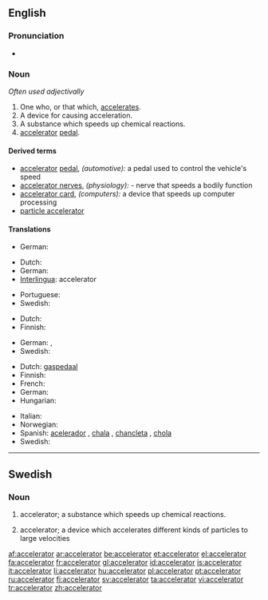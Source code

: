 ==English==

===Pronunciation===
* {{audio|en-us-accelerator.ogg|Audio (US)}}

===Noun===
{{en-noun}}  ''Often used adjectivally''

# One who, or that which, [[accelerate]]s.
# A device for causing acceleration.
# A substance which speeds up chemical reactions.
# [[accelerator]] [[pedal]].

{{rfc|Not clear what "Often used adjectivally" refers to - plural, singular or both}}

====Derived terms====
* [[accelerator]] [[pedal]], ''(automotive):'' a pedal used to control the vehicle's speed
* [[accelerator nerves]], ''(physiology):'' - nerve that speeds a bodily function
* [[accelerator card]], ''(computers):'' a device that speeds up computer processing
* [[particle accelerator]]

====Translations====
{{trans-top|one who, or that which, accelerates}}
* German: {{t+|de|Beschleuniger|m}}
{{trans-mid}}
{{trans-bottom}}

{{trans-top|a device for causing acceleration}}
* Dutch: {{t|nl|versneller|m}}
* German: {{t+|de|Beschleuniger|m}}
* [[Interlingua]]: accelerator
{{trans-mid}}
* Portuguese: {{t+|pt|acelerador}}
* Swedish: {{t+|sv|accelerator|c}}
{{trans-bottom}}

{{trans-top|a substance which speeds up chemical reactions}}
* Dutch: {{t-|nl|katalysator|m}}
* Finnish: {{t-|fi|katalyytti}}
{{trans-mid}}
* German: {{t+|de|Beschleuniger|m}}, {{t+|de|Katalysator|m}}
* Swedish: {{t+|sv|accelerator|c}}
{{trans-bottom}}

{{trans-top|accelerator pedal}}
* Dutch: [[gaspedaal]] {{n}}
* Finnish: {{t-|fi|kaasupoljin}}
* French: {{t+|fr|accélérateur|m}}
* German: {{t+|de|Gaspedal|n}}
* Hungarian: {{t|hu|gázpedál}}
{{trans-mid}}
* Italian: {{t+|it|acceleratore}}
* Norwegian: {{t+|no|gasspedal}}
* Spanish: [[acelerador]] {{m}}, [[chala]] {{f}} {{italbrac|Chile|colloquial}}, [[chancleta]] {{f}} {{italbrac|Colombia|colloquial}}, [[chola]] {{f}} {{italbrac|Venezuela|colloquial}}
* Swedish: {{t|sv|gaspedal|c}}
{{trans-bottom}}

----

==Swedish==

===Noun===
{{sv-noun-reg-er}}
{{infl|sv|noun|g=c}}

# {{context|lang=sv|chemistry}} accelerator; a substance which speeds up chemical reactions.
# {{context|lang=sv|physics}} accelerator; a device which accelerates different kinds of particles to large velocities

[[af:accelerator]]
[[ar:accelerator]]
[[be:accelerator]]
[[et:accelerator]]
[[el:accelerator]]
[[fa:accelerator]]
[[fr:accelerator]]
[[gl:accelerator]]
[[id:accelerator]]
[[is:accelerator]]
[[it:accelerator]]
[[li:accelerator]]
[[hu:accelerator]]
[[pl:accelerator]]
[[pt:accelerator]]
[[ru:accelerator]]
[[fi:accelerator]]
[[sv:accelerator]]
[[ta:accelerator]]
[[vi:accelerator]]
[[tr:accelerator]]
[[zh:accelerator]]